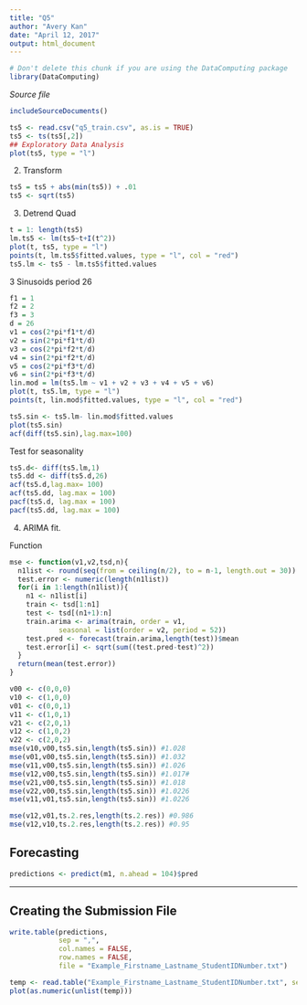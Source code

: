 ```yaml
---
title: "Q5"
author: "Avery Kan"
date: "April 12, 2017"
output: html_document
---
```

<!-- Don't edit in between this line and the one below -->
```r
# Don't delete this chunk if you are using the DataComputing package
library(DataComputing)
```
*Source file* 
```r
includeSourceDocuments()
```
<!-- Don't edit the material above this line -->

```r
ts5 <- read.csv("q5_train.csv", as.is = TRUE)
ts5 <- ts(ts5[,2])
## Exploratory Data Analysis
plot(ts5, type = "l")
```
2. Transform

```r
ts5 = ts5 + abs(min(ts5)) + .01
ts5 <- sqrt(ts5)
```

3. Detrend
Quad
```r
t = 1: length(ts5)
lm.ts5 <- lm(ts5~t+I(t^2))
plot(t, ts5, type = "l")
points(t, lm.ts5$fitted.values, type = "l", col = "red")
ts5.lm <- ts5 - lm.ts5$fitted.values
```

3 Sinusoids period 26

```r

f1 = 1
f2 = 2
f3 = 3
d = 26
v1 = cos(2*pi*f1*t/d)
v2 = sin(2*pi*f1*t/d)
v3 = cos(2*pi*f2*t/d)
v4 = sin(2*pi*f2*t/d)
v5 = cos(2*pi*f3*t/d)
v6 = sin(2*pi*f3*t/d)
lin.mod = lm(ts5.lm ~ v1 + v2 + v3 + v4 + v5 + v6)
plot(t, ts5.lm, type = "l")
points(t, lin.mod$fitted.values, type = "l", col = "red")

ts5.sin <- ts5.lm- lin.mod$fitted.values
plot(ts5.sin)
acf(diff(ts5.sin),lag.max=100)
```

Test for seasonality
```r
ts5.d<- diff(ts5.lm,1)
ts5.dd <- diff(ts5.d,26)
acf(ts5.d,lag.max= 100)
acf(ts5.dd, lag.max = 100)
pacf(ts5.d, lag.max = 100)
pacf(ts5.dd, lag.max = 100)
```



4. ARIMA fit.

Function
```r
mse <- function(v1,v2,tsd,n){
  n1list <- round(seq(from = ceiling(n/2), to = n-1, length.out = 30))
  test.error <- numeric(length(n1list))
  for(i in 1:length(n1list)){
    n1 <- n1list[i]
    train <- tsd[1:n1]
    test <- tsd[(n1+1):n]
    train.arima <- arima(train, order = v1, 
            seasonal = list(order = v2, period = 52)) 
    test.pred <- forecast(train.arima,length(test))$mean
    test.error[i] <- sqrt(sum((test.pred-test)^2))
  }
  return(mean(test.error))
}
```

```r
v00 <- c(0,0,0)
v10 <- c(1,0,0)
v01 <- c(0,0,1)
v11 <- c(1,0,1)
v21 <- c(2,0,1)
v12 <- c(1,0,2)
v22 <- c(2,0,2)
mse(v10,v00,ts5.sin,length(ts5.sin)) #1.028
mse(v01,v00,ts5.sin,length(ts5.sin)) #1.032
mse(v11,v00,ts5.sin,length(ts5.sin)) #1.026
mse(v12,v00,ts5.sin,length(ts5.sin)) #1.017#
mse(v21,v00,ts5.sin,length(ts5.sin)) #1.018
mse(v22,v00,ts5.sin,length(ts5.sin)) #1.0226
mse(v11,v01,ts5.sin,length(ts5.sin)) #1.0226

mse(v12,v01,ts.2.res,length(ts.2.res)) #0.986
mse(v12,v10,ts.2.res,length(ts.2.res)) #0.95
```
## Forecasting

```r
predictions <- predict(m1, n.ahead = 104)$pred
```


---

## Creating the Submission File

```r
write.table(predictions,
            sep = ",",
            col.names = FALSE,
            row.names = FALSE,
            file = "Example_Firstname_Lastname_StudentIDNumber.txt")

```


```r
temp <- read.table("Example_Firstname_Lastname_StudentIDNumber.txt", sep = ",")
plot(as.numeric(unlist(temp)))
```


